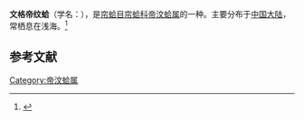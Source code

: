 {{Speciesbox
| name = 文格帝纹蛤
| image = 
| image_width = 
| genus = Timoclea
| species = lionota
| authority = (Smith, 1885)
}}
'''文格帝纹蛤'''（学名：''{{lang|la|Timoclea lionota}}''），是[[帘蛤目|帘蛤目]][[帘蛤科|帘蛤科]][[帝汶蛤属|帝汶蛤属]]的一种。主要分布于[[中国大陆|中国大陆]]，常栖息在浅海。<ref>{{cite web|url=http://shell.sinica.edu.tw/chinese/shellbase_detail.php?science_no=3878|title=国际贝库：文格帝纹蛤|publisher=台湾贝类资料库|accessdate=2009-08-11|archive-date=2016-03-04|archive-url=https://web.archive.org/web/20160304125805/http://shell.sinica.edu.tw/chinese/shellbase_detail.php?science_no=3878|dead-url=no}}</ref>

== 参考文献 ==
{{reflist}}
{{Taxonbar|from=Q11079969}}

[[Category:帝汶蛤属|Category:帝汶蛤属]]
